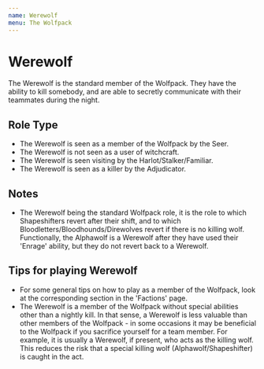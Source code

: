 ```yaml
---
name: Werewolf
menu: The Wolfpack
---
```


# Werewolf

The Werewolf is the standard member of the Wolfpack. They have the
ability to kill somebody, and are able to secretly communicate with
their teammates during the night.

## Role Type

  - The Werewolf is seen as a member of the Wolfpack by the Seer.
  - The Werewolf is not seen as a user of witchcraft.
  - The Werewolf is seen visiting by the Harlot/Stalker/Familiar.
  - The Werewolf is seen as a killer by the Adjudicator.

## Notes

  - The Werewolf being the standard Wolfpack role, it is the role to
    which Shapeshifters revert after their shift, and to which
    Bloodletters/Bloodhounds/Direwolves revert if there is no killing
    wolf. Functionally, the Alphawolf is a Werewolf after they have used
    their 'Enrage' ability, but they do not revert back to a Werewolf.

## Tips for playing Werewolf

  - For some general tips on how to play as a member of the Wolfpack,
    look at the corresponding section in the 'Factions' page.
  - The Werewolf is a member of the Wolfpack without special abilities
    other than a nightly kill. In that sense, a Werewolf is less
    valuable than other members of the Wolfpack - in some occasions it
    may be beneficial to the Wolfpack if you sacrifice yourself for a
    team member. For example, it is usually a Werewolf, if present, who
    acts as the killing wolf. This reduces the risk that a special
    killing wolf (Alphawolf/Shapeshifter) is caught in the act.
